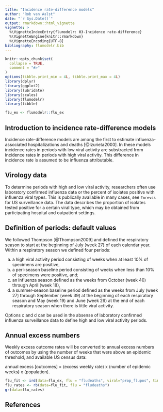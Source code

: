 ```yaml
---
title: "Incidence rate-difference models"
author: "Rob van Aalst"
date: "`r Sys.Date()`"
output: rmarkdown::html_vignette
vignette: >
  %\VignetteIndexEntry{flumodelr: 03-Incidence rate-difference}
  %\VignetteEngine{knitr::rmarkdown}
  %\VignetteEncoding{UTF-8}
bibliography: flumodelr.bib
---
```


```r
knitr::opts_chunk$set(
  collapse = TRUE,
  comment = "#>"
)
options(tibble.print_min = 4L, tibble.print_max = 4L)
library(dplyr)
library(ggplot2)
library(lubridate)
library(scales)
library(flumodelr)
library(tibble)
```

```r
flu_ex <- flumodelr::flu_ex
```

## Introduction to incidence rate-difference models

Incidence rate-difference models are among the first to estimate influenza-associated hospitalizations and
deaths [@Izurieta2000]. In these models incidence rates in periods with low viral activity are substracted from incidence rates in periods with high viral activity. This difference in incidence rate is assumed to be influenza attributable.

## Virology data  
To determine periods with high and low viral activity, researchers often use laboratory confirmed influenza data or the percent of isolates positive with influenza viral types. This is publically available in many cases, see `?nrevss` for US surveillance data. The data describes the proportion of isolates tested positive for a certain viral type, which may be obtained from participating hospital and outpatient settings.   

## Definition of periods: default values
We followed Thompson [@Thompson2009] and defined the respiratory season to start at the beginning of July (week 27) of each calendar year. Within a respiratory season we defined four periods:

(a) a high viral activity period consisting of weeks when at least 10% of specimens are positive, 
(b) a peri-season baseline period consisting of weeks when less than 10% of specimens were positive, and;
(c) an influenza season defined as the weeks from October (week 40) through April (week 18),
(d) a summer-season baseline period defined as the weeks from July (week 27) through September (week 39) at the beginning of each respiratory season and May (week 19) and June (week 26) at the end of each respiratory season when there is little viral activity.

Options c and d can be used in the absense of laboratory confirmed influenza surveillance data to define high and low viral activity periods.

## Annual excess numbers
Weekly excess outcome rates will be converted to annual excess numbers of outcomes by using the number of weeks
that were above an epidemic threshold, and available US census data:

annual excess [outcomes] = (excess weekly rate) x (number of epidemic weeks) x (population).

```r
flu_fit <- ird(data=flu_ex, flu = "fludeaths", viral="prop_flupos", time="yrweek_dt")
flu_rates <- rb(data=flu_fit, flu = "fludeaths")
gr(data=flu_rates)

```

## References
